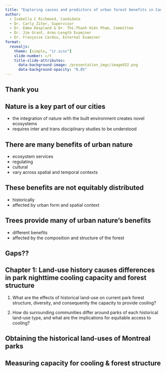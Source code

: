 ```yaml
---
title: "Exploring causes and predictors of urban forest benefits in Canadian cities"
author:
  - Isabella C Richmond, Candidate
  - Dr. Carly Ziter, Supervisor
  - Dr. Emma Despland & Dr. Thi-Thanh Hiên Pham, Committee 
  - Dr. Jim Grant, Arms-Length Examiner
  - Dr. Françoise Cardou, External Examiner
format:
  revealjs:
    theme: [simple, "ir.scss"]
    slide-number: c/t
    title-slide-attributes:
      data-background-image: /presentation_imgs/image832.png
      data-background-opacity: "0.85"
---
```


## Thank you 


## Nature is a key part of our cities 

- the integration of nature with the built environment creates novel ecosystems 
- requires inter and trans disciplinary studies to be understood 

## There are many benefits of urban nature 

- ecosystem services 
- regulating 
- cultural 
- vary across spatial and temporal contexts 

## These benefits are not equitably distributed 
- historically 
- affected by urban form and spatial context


## Trees provide many of urban nature's benefits 
- different benefits 
- affected by the composition and structure of the forest

## Gaps?? 


## Chapter 1: Land-use history causes differences in park nighttime cooling capacity and forest structure

1. What are the effects of historical land-use on current park forest
structure, diversity, and consequently the capacity to provide cooling? 

2. How do surrounding communities differ around parks of each historical land-use type, and what are the implications for equitable access to cooling?

## Obtaining the historical land-uses of Montreal parks 

## Measuring capacity for cooling & forest structure 

## 




